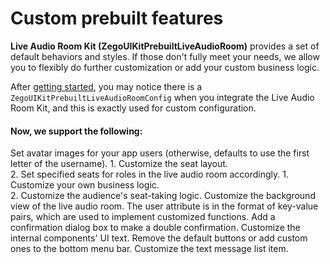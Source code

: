 # Custom prebuilt features

**Live Audio Room Kit (ZegoUIKitPrebuiltLiveAudioRoom)** provides a set of default behaviors and styles. If those don't fully meet your needs, we allow you to flexibly do further customization or add your custom business logic.

After [getting started](../02-Quick%20start.mdx), you may notice there is a `ZegoUIKitPrebuiltLiveAudioRoomConfig` when you integrate the Live Audio Room Kit, and this is exactly used for custom configuration.

#### Now, we support the following:

<CardGroup cols={2}>
  
 <Card title="Set user avatar" href="./02-Set avatar for users.mdx">
    Set avatar images for your app users (otherwise, defaults to use the first letter of the username).
  </Card>

  <Card href="./03-Customize the seats.mdx" title="Customize the seats">
    1. Customize the seat layout.<br/>
    2. Set specified seats for roles in the live audio room accordingly.
  </Card>
  
  <Card href="./04-Customize the seat-taking logic.mdx" title="Customize the seat-taking logic">
    1. Customize your own business logic.<br/>
    2. Customize the audience's seat-taking logic.
  </Card>
  
  <Card href="./05-Customize the background.mdx" title="Customize the background">
    Customize the background view of the live audio room.
  </Card>
  
  <Card href="./06-Customize user attributes.mdx" title="Customize user attributes">
    The user attribute is in the format of key-value pairs, which are used to implement customized functions.
  </Card>

  <Card href="./07-Set a leave confirmation dialog.mdx" title="Set a leave confirmation dialog">
    Add a confirmation dialog box to make a double confirmation.
  </Card>

  <Card href="./08-Modify user interface text.mdx" title="Modify user interface text">
    Customize the internal components' UI text.
  </Card>

  <Card href="./09-Customize the bottom menu bar buttons.mdx" title="Customize the menu bar">
    Remove the default buttons or add custom ones to the bottom menu bar.
  </Card>

  <Card href="./10-Customize the text message UI.mdx" title="Customize the text message UI">
    Customize the text message list item.
  </Card>

</CardGroup>
